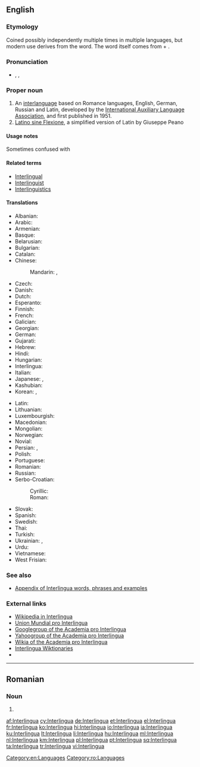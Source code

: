 {{also|interlingua}}
==English==
{{wikipedia}}
{{interwiktionary|code=ia}}
===Etymology===
Coined possibly independently multiple times in multiple languages, but modern use derives from the {{etyl|ia|en}} word. The word itself comes from {{etyl|la|en}} {{term|inter||between|lang=la}} + {{term|lingua||language|lang=la}}.

===Pronunciation===
* {{enPR|ĭn'tə(r)lĭng"wə}}, {{IPA|/ˈɪntə(r)ˌlɪŋɡwə/}}, {{X-SAMPA|/"Int@(r)%lINgw@/}}

===Proper noun===
{{en-proper noun}}

# An [[interlanguage]] based on Romance languages, English, German, Russian and Latin, developed by the [[International Auxiliary Language Association]], and first published in 1951.
# [[Latino sine Flexione]], a simplified version of Latin by Giuseppe Peano

====Usage notes====
Sometimes confused with {{term|Interlingue}}

====Related terms====
* [[Interlingual]]
* [[Interlinguist]]
* [[Interlinguistics]]

====Translations====
{{trans-top|interlanguage based on Romance languages}}
* Albanian: {{t+|sq|interlingua}}
* Arabic: {{t-|ar|إنترلنغوا|f|tr=ʾintarlinġwā}}
* Armenian: {{t-|hy|ինտերլինգվա|tr=interlingva}}
* Basque: {{t+|eu|interlingua}}
* Belarusian: {{t-|be|інтэрлінгва|f|tr=interlínhva}}
* Bulgarian: {{t-|bg|интерлингва|f|tr=interlíngva}}
* Catalan: {{t+|ca|interlingua|f}}
* Chinese:
*: Mandarin: {{t+|cmn|國際語|sc=Hani}},  {{t+|cmn|国际语|tr=Guójìyǔ|sc=Hani}}
* Czech: {{t+|cs|interlingua}}
* Danish: {{t-|da|interlingua}}
* Dutch: {{t+|nl|Interlingua}}
* Esperanto: {{t+|eo|Interlingvao}}
* Finnish: {{t+|fi|interlingua}}
* French: {{t+|fr|Interlingua}}
* Galician: {{t-|gl|Interlingua}}
* Georgian: {{t-|ka|ინტერლინგუა|tr=interlingua|sc=Geor}}
* German: {{t+|de|Interlingua}}
* Gujarati: {{t-|gu|ઇંટરલિંગુઆ|tr=inṭaraliṅgu'ā}}
* Hebrew: {{t-|he|אינטרלינגואה|f|tr=interlingua}}
* Hindi: {{t+|hi|इंटरलिंगुआ|tr=inṭaraliṅgu'ā}}
* Hungarian: {{t+|hu|interlingva}}
* Interlingua: {{t+|ia|interlingua}}
* Italian: {{t+|it|interlingua}}
* Japanese: {{t+|ja|インターリングア|tr=Intāringua}}, {{t-|ja|インターリングア語|tr=Intāringua-go}}
* Kashubian: {{t-|csb|interlingua}}
* Korean: {{t-|ko|인테르링구아|tr=Intereuringgua|sc=Hang}}, {{t-|ko|인터링구아|tr=Inteoringgua|sc=Hang}}
{{trans-mid}}
* Latin: {{t-|la|Interlingua}}
* Lithuanian: {{t+|lt|Interlingua}}
* Luxembourgish: {{t-|lb|Interlingua}}
* Macedonian: {{t-|mk|интерлингва|f|tr=interlíngva}}
* Mongolian: {{t-|mn|интерлингва|tr=interlíngva|sc=Cyrl}}
* Norwegian: {{t-|no|Interlingua}}
* Novial: {{tø|nov|interlingua}}
* Persian: {{t-|fa|زبان میانجی|tr=zabân-e miyânji}}, {{t-|fa|اینترلینگو|tr=interlingua}}
* Polish: {{t+|pl|interlingua|f}}
* Portuguese: {{t+|pt|interlíngua|f}}
* Romanian: {{t-|ro|Interlingua}}
* Russian: {{t+|ru|интерлингва|f|tr=intɛrlíngva}}
* Serbo-Croatian:
*: Cyrillic: {{t-|sh|интерлингва|m}}
*: Roman: {{t-|sh|interlingva|m}}
* Slovak: {{t-|sk|Interlingua}}
* Spanish: {{t+|es|interlingua|f}}
* Swedish: {{t+|sv|interlingua}}
* Thai: {{t-|th|ภาษาอินเตอร์ลิงกวา|tr=paasăa inderlinggwaa}}
* Turkish: {{t+|tr|İnterlingua}}
* Ukrainian: {{t+|uk|інтерлінгва|f|tr=interlínhva, interlíngva}}, {{t+|uk|інтерлінґва|f|tr=interlíngva, interlínhva}}
* Urdu: {{t-|ur|انٹرلنگوا|tr=inṭaraliṅgu'ā}}
* Vietnamese: {{t+|vi|Interlingua}}
* West Frisian: {{t-|fy|Ynterlingua}}
{{trans-bottom}}

===See also===
* [[Appendix:Interlingua|Appendix of Interlingua words, phrases and examples]]

===External links===
* [http://ia.wikipedia.org Wikipedia in Interlingua]
* [http://www.interlingua.com Union Mundial pro Interlingua]
* [http://www.googlegroups.com/group/academiaprointerlingua/ Googlegroup of the Academia pro Interlingua]
* [http://www.yahoogroups.com/group/academiaprointerlingua/ Yahoogroup of the Academia pro Interlingua]
* [http://interlingua.wikia.com/wiki/Pagina_principal/en Wikia of the Academia pro Interlingua]
* [http://ia.wiktionary.org/wiki/Frontispicio Interlingua Wiktionaries]
* {{ISO 639|link=Ethnologue|1code=ia|code=ina}}

[[Category:en:Languages]]

----

==Romanian==

===Noun===
{{head|ro|proper noun|g=f}}

# {{l|en|Interlingua}}

[[Category:ro:Languages]]

[[af:Interlingua]]
[[cy:Interlingua]]
[[de:Interlingua]]
[[et:Interlingua]]
[[el:Interlingua]]
[[fr:Interlingua]]
[[ko:Interlingua]]
[[hi:Interlingua]]
[[io:Interlingua]]
[[ia:Interlingua]]
[[ku:Interlingua]]
[[lt:Interlingua]]
[[li:Interlingua]]
[[hu:Interlingua]]
[[ml:Interlingua]]
[[nl:Interlingua]]
[[km:Interlingua]]
[[pl:Interlingua]]
[[pt:Interlingua]]
[[sq:Interlingua]]
[[ta:Interlingua]]
[[tr:Interlingua]]
[[vi:Interlingua]]
